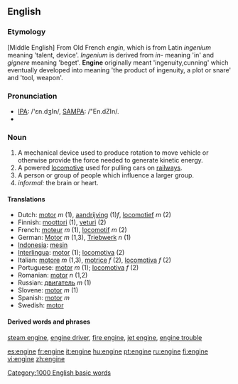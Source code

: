 ==English==

===Etymology===
[Middle English] From Old French ''engin'', which is from Latin ''ingenium'' meaning 'talent, device'. ''Ingenium'' is derived from ''in-'' meaning 'in' and ''gignere'' meaning 'beget'. '''Engine''' originally meant 'ingenuity,cunning' which eventually developed into meaning 'the product of ingenuity, a plot or snare' and 'tool, weapon'.

===Pronunciation===
* [[w:IPA_chart_for_English|IPA]]: /'ɛn.dʒIn/, [[w:SAMPA/English|SAMPA]]: /"En.dZIn/.
*{{audio|en-us-engine.ogg|Audio (US)}}

===Noun===
{{en-noun-reg}}

# A mechanical device used to produce rotation to move vehicle or otherwise provide the force needed to generate kinetic energy.
# A powered [[locomotive]] used for pulling cars on [[railway]]s.
# A person or group of people which influence a larger group.
# ''informal:'' the brain or heart.

====Translations====
{{rfc-trans}}
*Dutch: [[motor]] ''m'' (1), [[aandrijving]] (1)''f'', [[locomotief]] ''m'' (2)
*Finnish: [[moottori]] (1), [[veturi]] (2)
*French: [[moteur]] ''m'' (1), [[locomotif]] ''m'' (2)
*German: [[Motor]] ''m'' (1,3), [[Triebwerk]] ''n'' (1)
*[[Indonesia]]: [[mesin]]
*[[Interlingua]]: [[motor]] (1); [[locomotiva]] (2)
*Italian: [[motore]] ''m'' (1,3), [[motrice]] ''f'' (2), [[locomotiva]] ''f'' (2)
*Portuguese: [[motor]] ''m'' (1); [[locomotiva]] ''f'' (2)
*Romanian: [[motor]] ''n'' (1,2)
*Russian: [[двигатель]] ''m'' (1)
*Slovene: [[motor]] ''m'' (1)
*Spanish: [[motor]] ''m''
*Swedish: [[motor]]

====Derived words and phrases====
[[steam engine]], [[engine driver]], [[fire engine]], [[jet engine]], [[engine trouble]]

[[Category:1000 English basic words]]

[[es:engine]]
[[fr:engine]]
[[it:engine]]
[[hu:engine]]
[[pt:engine]]
[[ru:engine]]
[[fi:engine]]
[[vi:engine]]
[[zh:engine]]